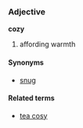 ===Adjective===
'''cozy'''

# affording warmth

====Synonyms====
*[[snug]]

====Related terms====
*[[tea cosy]]